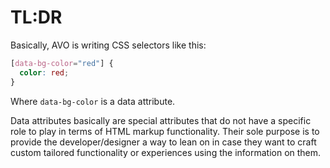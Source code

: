 
<!-- title: What is AVO -->

# TL:DR

<p>Basically, AVO is writing CSS selectors like this:</p>



```css
[data-bg-color="red"] {
  color: red;
}
```

Where `data-bg-color` is a data attribute.
<br />
<Help>
  <p>
    Data attributes basically are special attributes that do not have a specific
    role to play in terms of HTML markup functionality. Their sole purpose is to
    provide the developer/designer a way to lean on in case they want to craft
    custom tailored functionality or experiences using the information on them.
  </p>
</Help>

